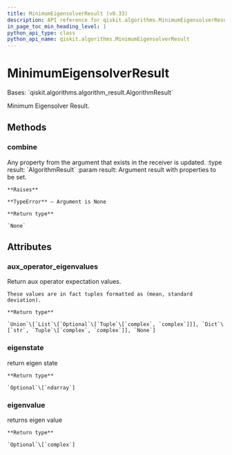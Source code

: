 ```yaml
---
title: MinimumEigensolverResult (v0.33)
description: API reference for qiskit.algorithms.MinimumEigensolverResult in qiskit v0.33
in_page_toc_min_heading_level: 1
python_api_type: class
python_api_name: qiskit.algorithms.MinimumEigensolverResult
---
```


# MinimumEigensolverResult

<Class id="qiskit.algorithms.MinimumEigensolverResult" isDedicatedPage={true} github="https://github.com/qiskit/qiskit/tree/stable/0.19/qiskit/algorithms/minimum_eigen_solvers/minimum_eigen_solver.py" signature="MinimumEigensolverResult" modifiers="class">
  Bases: `qiskit.algorithms.algorithm_result.AlgorithmResult`

  Minimum Eigensolver Result.

  ## Methods

  <span id="qiskit-algorithms-minimumeigensolverresult-combine" />

  ### combine

  <Function id="qiskit.algorithms.MinimumEigensolverResult.combine" signature="MinimumEigensolverResult.combine(result)">
    Any property from the argument that exists in the receiver is updated. :type result: `AlgorithmResult` :param result: Argument result with properties to be set.

    **Raises**

    **TypeError** – Argument is None

    **Return type**

    `None`
  </Function>

  ## Attributes

  ### aux\_operator\_eigenvalues

  <Attribute id="qiskit.algorithms.MinimumEigensolverResult.aux_operator_eigenvalues">
    Return aux operator expectation values.

    These values are in fact tuples formatted as (mean, standard deviation).

    **Return type**

    `Union`\[`List`\[`Optional`\[`Tuple`\[`complex`, `complex`]]], `Dict`\[`str`, `Tuple`\[`complex`, `complex`]], `None`]
  </Attribute>

  ### eigenstate

  <Attribute id="qiskit.algorithms.MinimumEigensolverResult.eigenstate">
    return eigen state

    **Return type**

    `Optional`\[`ndarray`]
  </Attribute>

  ### eigenvalue

  <Attribute id="qiskit.algorithms.MinimumEigensolverResult.eigenvalue">
    returns eigen value

    **Return type**

    `Optional`\[`complex`]
  </Attribute>
</Class>

